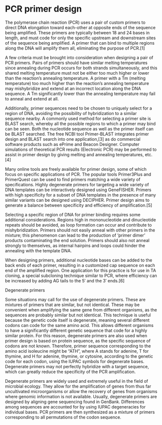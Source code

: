 # PCR primer design

The polymerase chain reaction (PCR) uses a pair of custom primers to direct DNA elongation toward each-other at opposite ends of the sequence being amplified. These primers are typically between 18 and 24 bases in length, and must code for only the specific upstream and downstream sites of the sequence being amplified. A primer that can bind to multiple regions along the DNA will amplify them all, eliminating the purpose of PCR.[1]

A few criteria must be brought into consideration when designing a pair of PCR primers. Pairs of primers should have similar melting temperatures since annealing during PCR occurs for both strands simultaneously, and this shared melting temperature must not be either too much higher or lower than the reaction's annealing temperature. A primer with a Tm (melting temperature) too much higher than the reaction's annealing temperature may mishybridize and extend at an incorrect location along the DNA sequence. A Tm significantly lower than the annealing temperature may fail to anneal and extend at all.

Additionally, primer sequences need to be chosen to uniquely select for a region of DNA, avoiding the possibility of hybridization to a similar sequence nearby. A commonly used method for selecting a primer site is BLAST search, whereby all the possible regions to which a primer may bind can be seen. Both the nucleotide sequence as well as the primer itself can be BLAST searched. The free NCBI tool Primer-BLAST integrates primer design and BLAST search into one application,[3] as do commercial software products such as ePrime and Beacon Designer. Computer simulations of theoretical PCR results (Electronic PCR) may be performed to assist in primer design by giving melting and annealing temperatures, etc.[4]

Many online tools are freely available for primer design, some of which focus on specific applications of PCR. The popular tools Primer3Plus and PrimerQuest can be used to find primers matching a wide variety of specifications. Highly degenerate primers for targeting a wide variety of DNA templates can be interactively designed using GeneFISHER. Primers with high specificity for a subset of DNA templates in the presence of many similar variants can be designed using DECIPHER. Primer design aims to generate a balance between specificity and efficiency of amplification.[5]

Selecting a specific region of DNA for primer binding requires some additional considerations. Regions high in mononucleotide and dinucleotide repeats should be avoided, as loop formation can occur and contribute to mishybridization. Primers should not easily anneal with other primers in the mixture; this phenomenon can lead to the production of 'primer dimer' products contaminating the end solution. Primers should also not anneal strongly to themselves, as internal hairpins and loops could hinder the annealing with the template DNA.

When designing primers, additional nucleotide bases can be added to the back ends of each primer, resulting in a customized cap sequence on each end of the amplified region. One application for this practice is for use in TA cloning, a special subcloning technique similar to PCR, where efficiency can be increased by adding AG tails to the 5′ and the 3′ ends.[6]

Degenerate primers

Some situations may call for the use of degenerate primers. These are mixtures of primers that are similar, but not identical. These may be convenient when amplifying the same gene from different organisms, as the sequences are probably similar but not identical. This technique is useful because the genetic code itself is degenerate, meaning several different codons can code for the same amino acid. This allows different organisms to have a significantly different genetic sequence that code for a highly similar protein. For this reason, degenerate primers are also used when primer design is based on protein sequence, as the specific sequence of codons are not known. Therefore, primer sequence corresponding to the amino acid isoleucine might be "ATH", where A stands for adenine, T for thymine, and H for adenine, thymine, or cytosine, according to the genetic code for each codon, using the IUPAC symbols for degenerate bases. Degenerate primers may not perfectly hybridize with a target sequence, which can greatly reduce the specificity of the PCR amplification.

Degenerate primers are widely used and extremely useful in the field of microbial ecology. They allow for the amplification of genes from thus far uncultivated microorganisms or allow the recovery of genes from organisms where genomic information is not available. Usually, degenerate primers are designed by aligning gene sequencing found in GenBank. Differences among sequences are accounted for by using IUPAC degeneracies for individual bases. PCR primers are then synthesized as a mixture of primers corresponding to all permutations of the codon sequence.

